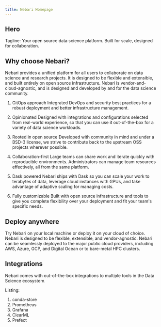 ```yaml
---
title: Nebari Homepage
---
```


<!-- Copy for Nebari Landing page. See Firma file: https://www.figma.com/file/48vtmwvvuw8OjRV6Gp9bk9/Nebari-website?node-id=0%3A1 -->

## Hero

Tagline: Your open source data science platform. Built for scale, designed for collaboration.

## Why choose Nebari?

Nebari provides a unified platform for all users to collaborate on data science and research projects.
It is designed to be flexible and extensible, and built entirely on open source infrastructure.
Nebari is vendor-and-cloud-agnostic, and is designed and developed by and for the data science community.

<!-- Need to highlight 6 features -->
<!-- Added here left-to-right, top-to-bottom -->

1. GitOps approach
   Integrated DevOps and security best practices for a robust deployment and better infrastructure management.

1. Opinionated
   Designed with integrations and configurations selected from real-world experience, so that you can use it out-of-the-box for a variety of data science workloads.

1. Rooted in open source
   Developed with community in mind and under a BSD-3 license, we strive to contribute back to the upstream OSS projects wherever possible.

1. Collaboration-first
   Large teams can share work and iterate quickly with reproducible environments. Administrators can manage team resources effectively, all from the same platform.

1. Dask powered
   Nebari ships with Dask so you can scale your work to terabytes of data, leverage cloud instances with GPUs, and take advantage of adaptive scaling for managing costs.

1. Fully customizable
   Built with open source infrastructure and tools to give you complete flexibility over your deployment and fit your team's specific needs.

## Deploy anywhere

Try Nebari on your local machine or deploy it on your cloud of choice. Nebari is designed to be flexible, extensible, and vendor-agnostic.
Nebari can be seamlessly deployed to the major public cloud providers, including AWS, Azure, GCP, and Digital Ocean or to bare-metal HPC clusters.

## Integrations

Nebari comes with out-of-the-box integrations to multiple tools in the
Data Science ecosystem.

Listing:

1. conda-store
1. Prometheus
1. Grafana
1. ClearML
1. Prefect
